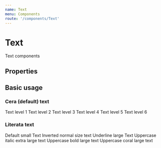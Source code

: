 ```yaml
---
name: Text
menu: Components
route: '/components/Text'
---
```





# Text

Text components
 
## Properties
<Props of={Text} />

## Basic usage

### Cera (default) text
<Playground>
    <BlockContainer>
        <Text level={1}>Text level 1</Text>
    </BlockContainer>
    <BlockContainer inverted>
        <Text level={2}>Text level 2</Text>
    </BlockContainer>
    <BlockContainer>
        <Text level={3}>Text level 3</Text>
    </BlockContainer>
    <BlockContainer>
        <Text level={4}>Text level 4</Text>
    </BlockContainer>
    <BlockContainer>
        <Text level={5}>Text level 5</Text>
    </BlockContainer>
    <BlockContainer>
        <Text level={6}>Text level 6</Text>
    </BlockContainer>
</Playground>

### Literata text
<Playground>
   <BlockContainer>
      <Text font="literata" size="small">Default small Text</Text>
 </BlockContainer>
  <BlockContainer inverted>
      <Text font="literata" color='white' size="normal">Inverted normal size text</Text>
 </BlockContainer>
  <BlockContainer>
      <Text font="literata" underline size="large">Underline large Text</Text>
 </BlockContainer>
  <BlockContainer>
      <Text font="literata" uppercase italic size="extraLarge">Uppercase italic extra large text</Text>
 </BlockContainer>
  <BlockContainer>
      <Text font="literata" uppercase bold size="large">Uppercase bold large text</Text>
 </BlockContainer>
  <BlockContainer>
      <Text font="literata" uppercase bold size="large" color="coral">Uppercase coral large text</Text>
 </BlockContainer>
</Playground>

